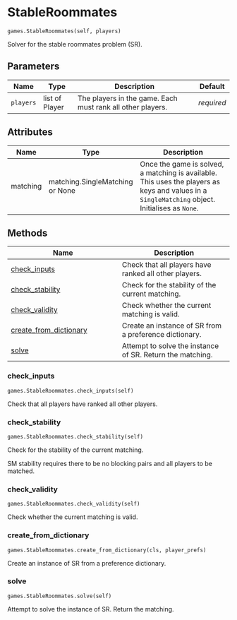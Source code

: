 # StableRoommates { #matching.games.StableRoommates }

`games.StableRoommates(self, players)`

Solver for the stable roommates problem (SR).

## Parameters

| Name      | Type           | Description                                                | Default    |
|-----------|----------------|------------------------------------------------------------|------------|
| `players` | list of Player | The players in the game. Each must rank all other players. | _required_ |

## Attributes

| Name     | Type                            | Description                                                                                                                                         |
|----------|---------------------------------|-----------------------------------------------------------------------------------------------------------------------------------------------------|
| matching | matching.SingleMatching or None | Once the game is solved, a matching is available. This uses the players as keys and values in a ``SingleMatching`` object. Initialises as ``None``. |

## Methods

| Name | Description |
| --- | --- |
| [check_inputs](#matching.games.StableRoommates.check_inputs) | Check that all players have ranked all other players. |
| [check_stability](#matching.games.StableRoommates.check_stability) | Check for the stability of the current matching. |
| [check_validity](#matching.games.StableRoommates.check_validity) | Check whether the current matching is valid. |
| [create_from_dictionary](#matching.games.StableRoommates.create_from_dictionary) | Create an instance of SR from a preference dictionary. |
| [solve](#matching.games.StableRoommates.solve) | Attempt to solve the instance of SR. Return the matching. |

### check_inputs { #matching.games.StableRoommates.check_inputs }

`games.StableRoommates.check_inputs(self)`

Check that all players have ranked all other players.

### check_stability { #matching.games.StableRoommates.check_stability }

`games.StableRoommates.check_stability(self)`

Check for the stability of the current matching.

SM stability requires there to be no blocking pairs and all
players to be matched.

### check_validity { #matching.games.StableRoommates.check_validity }

`games.StableRoommates.check_validity(self)`

Check whether the current matching is valid.

### create_from_dictionary { #matching.games.StableRoommates.create_from_dictionary }

`games.StableRoommates.create_from_dictionary(cls, player_prefs)`

Create an instance of SR from a preference dictionary.

### solve { #matching.games.StableRoommates.solve }

`games.StableRoommates.solve(self)`

Attempt to solve the instance of SR. Return the matching.